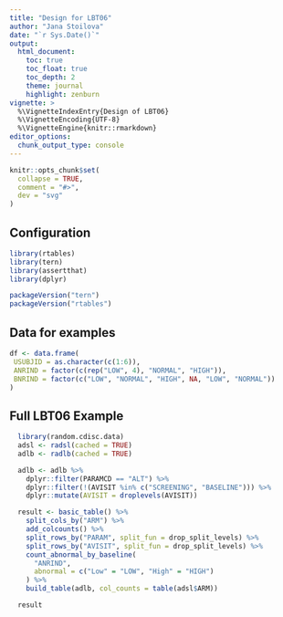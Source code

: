 ```yaml
---
title: "Design for LBT06"
author: "Jana Stoilova"
date: "`r Sys.Date()`"
output:
  html_document:
    toc: true
    toc_float: true
    toc_depth: 2
    theme: journal
    highlight: zenburn
vignette: >
  %\VignetteIndexEntry{Design of LBT06}
  %\VignetteEncoding{UTF-8}
  %\VignetteEngine{knitr::rmarkdown}
editor_options: 
  chunk_output_type: console
---
```


```r
knitr::opts_chunk$set(
  collapse = TRUE,
  comment = "#>",
  dev = "svg"
)
```

## Configuration

```r
library(rtables)
library(tern)
library(assertthat)
library(dplyr)

packageVersion("tern")
packageVersion("rtables")
```

## Data for examples

```r

df <- data.frame(
 USUBJID = as.character(c(1:6)),
 ANRIND = factor(c(rep("LOW", 4), "NORMAL", "HIGH")),
 BNRIND = factor(c("LOW", "NORMAL", "HIGH", NA, "LOW", "NORMAL"))
)
```

## Full LBT06 Example
```r

  library(random.cdisc.data)
  adsl <- radsl(cached = TRUE)
  adlb <- radlb(cached = TRUE)

  adlb <- adlb %>%
    dplyr::filter(PARAMCD == "ALT") %>%
    dplyr::filter(!(AVISIT %in% c("SCREENING", "BASELINE"))) %>%
    dplyr::mutate(AVISIT = droplevels(AVISIT))

  result <- basic_table() %>%
    split_cols_by("ARM") %>%
    add_colcounts() %>%
    split_rows_by("PARAM", split_fun = drop_split_levels) %>%
    split_rows_by("AVISIT", split_fun = drop_split_levels) %>%
    count_abnormal_by_baseline(
      "ANRIND",
      abnormal = c("Low" = "LOW", "High" = "HIGH")
    ) %>%
    build_table(adlb, col_counts = table(adsl$ARM))

  result
```
